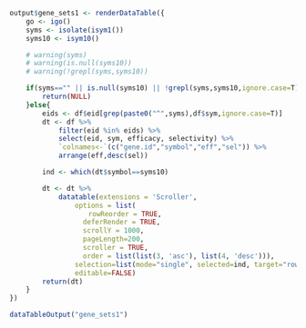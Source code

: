 ```r
output$gene_sets1 <- renderDataTable({
	go <- igo()
	syms <- isolate(isym1())
	syms10 <- isym10()

	# warning(syms)
	# warning(is.null(syms10))
	# warning(!grepl(syms,syms10))

	if(syms=="" || is.null(syms10) || !grepl(syms,syms10,ignore.case=T)){
		return(NULL)
	}else{
		eids <- df$eid[grep(paste0("^",syms),df$sym,ignore.case=T)]
		dt <- df %>% 
			filter(eid %in% eids) %>%
			select(eid, sym, efficacy, selectivity) %>%
			`colnames<-`(c("gene.id","symbol","eff","sel")) %>%
			arrange(eff,desc(sel))

		ind <- which(dt$symbol==syms10)

		dt <- dt %>%
			datatable(extensions = 'Scroller', 
				options = list(
	　　			  rowReorder = TRUE,
				  deferRender = TRUE,
				  scrollY = 1000,
				  pageLength=200,
				  scroller = TRUE,
				  order = list(list(3, 'asc'), list(4, 'desc'))),
				selection=list(mode="single", selected=ind, target="row"),
				editable=FALSE)
		return(dt)
	}
})
```
```r
dataTableOutput("gene_sets1")
```
